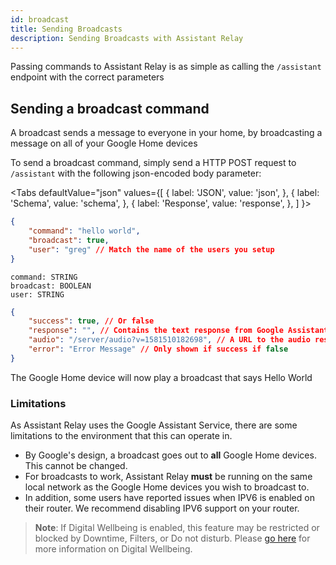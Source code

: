 ```yaml
---
id: broadcast
title: Sending Broadcasts
description: Sending Broadcasts with Assistant Relay
---
```




Passing commands to Assistant Relay is as simple as calling the `/assistant` endpoint with the correct parameters

## Sending a broadcast command

A broadcast sends a message to everyone in your home, by broadcasting a message on all of your Google Home devices

To send a broadcast command, simply send a HTTP POST request to `/assistant` with the following json-encoded body parameter:

<Tabs
  defaultValue="json"
  values={[
    { label: 'JSON', value: 'json', },
    { label: 'Schema', value: 'schema', },
    { label: 'Response', value: 'response', },
  ]
}>
<TabItem value="json">

```json
{
	"command": "hello world",
	"broadcast": true,
	"user": "greg" // Match the name of the users you setup
}
```

</TabItem>
<TabItem value="schema">

```
command: STRING
broadcast: BOOLEAN
user: STRING
```

</TabItem>
<TabItem value="response">

```json
{
	"success": true, // Or false
	"response": "", // Contains the text response from Google Assistant if applicable
	"audio": "/server/audio?v=1581510182698", // A URL to the audio response from Google Assistant
	"error": "Error Message" // Only shown if success if false
}
```

</TabItem>
</Tabs>

The Google Home device will now play a broadcast that says Hello World



### Limitations

As Assistant Relay uses the Google Assistant Service, there are some limitations to the environment that this can operate in.

* By Google's design, a broadcast goes out to **all** Google Home devices.  This cannot be changed.
* For broadcasts to work, Assistant Relay **must** be running on the same local network as the Google Home devices you wish to broadcast to.
* In addition, some users have reported issues when IPV6 is enabled on their router.  We recommend disabling IPV6 support on your router.

> **Note**: If Digital Wellbeing is enabled, this feature may be restricted or blocked by Downtime, Filters, or Do not disturb. Please [go here](https://support.google.com/googlehome/answer/9141219) for more information on Digital Wellbeing.

